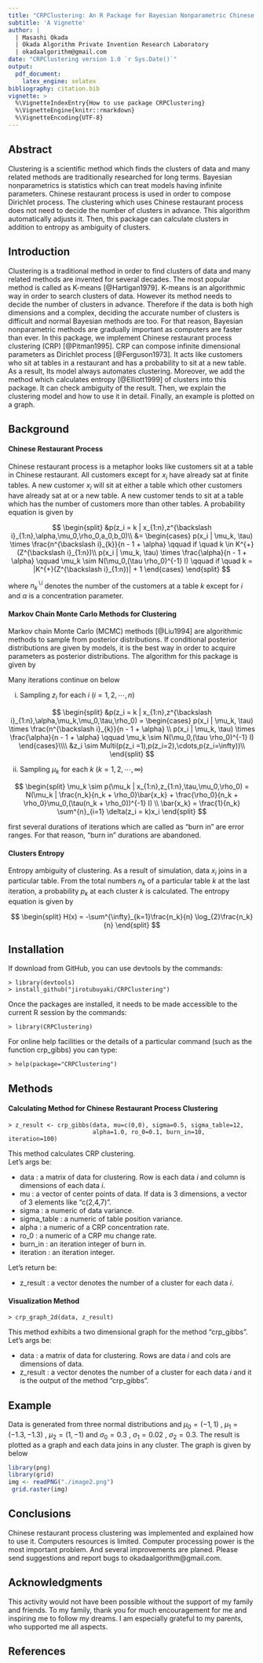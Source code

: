 ```yaml
---
title: "CRPClustering: An R Package for Bayesian Nonparametric Chinese Restaurant Process Clustering with Entropy"
subtitle: 'A Vignette'
author: |
  | Masashi Okada
  | Okada Algorithm Private Invention Research Laboratory
  | okadaalgorithm@gmail.com
date: "CRPClustering version 1.0 `r Sys.Date()`"
output:
  pdf_document:
    latex_engine: xelatex
bibliography: citation.bib
vignette: >
  %\VignetteIndexEntry{How to use package CRPClustering}
  %\VignetteEngine{knitr::rmarkdown}
  %\VignetteEncoding{UTF-8}
---
```


## Abstract
Clustering is a scientific method which finds the clusters of data and many related methods are traditionally researched for long terms. Bayesian nonparametrics is statistics which can treat models having infinite parameters. Chinese restaurant process is used in order to compose Dirichlet process. The clustering which uses Chinese restaurant process does not need to decide the number of clusters in advance. This algorithm automatically adjusts it. Then, this package can calculate clusters in addition to entropy as ambiguity of clusters.

## Introduction
Clustering is a traditional method in order to find clusters of data and many related methods are invented for several decades. The most popular method is called as K-means [@Hartigan1979]. K-means is an algorithmic way in order to search clusters of data. However its method needs to decide the number of clusters in advance. Therefore if the data is both high dimensions and a complex, deciding the accurate number of clusters is difficult and normal Bayesian methods are too. For that reason, Bayesian nonparametric methods are gradually important as computers are faster than ever. In this package, we implement Chinese restaurant process clustering  (CRP) [@Pitman1995]. CRP can compose infinite dimensional parameters as Dirichlet process [@Ferguson1973]. It acts like customers who sit at tables in a restaurant and has a probability to sit at a new table. As a result, Its model always automates clustering. Moreover, we add the method which calculates entropy [@Elliott1999] of clusters into this package. It can check ambiguity of the result. Then, we explain the clustering model and how to use it in detail. Finally, an example is plotted on a graph.

## Background
#### Chinese Restaurant Process
Chinese restaurant process is a metaphor looks like customers sit at a table in Chinese restaurant. All customers except for $x_i$ have already sat at finite tables. A new customer $x_i$ will sit at either a table which other customers have already sat at or a new table. A new customer tends to sit at a table which has the number of customers more than other tables. A probability equation is given by

$$
\begin{split}
  &p(z_i = k | x_{1:n},z^{\backslash i}_{1:n},\alpha,\mu_0,\rho_0,a_0,b_0)\\
  &= \begin{cases}
    p(x_i | \mu_k, \tau) \times \frac{n^{\backslash i}_{k}}{n - 1 + \alpha} \qquad if \quad k \in K^{+}(Z^{\backslash i}_{1:n})\\
    p(x_i | \mu_k, \tau) \times \frac{\alpha}{n - 1 + \alpha} \qquad  \mu_k \sim N(\mu_0,(\tau \rho_0)^{-1} I) \qquad if \quad k = |K^{+}(Z^{\backslash i}_{1:n})| + 1
  \end{cases}
\end{split}
$$

where $n^{\backslash i}_{k}$ denotes the number of the customers at a table $k$ except for $i$ and $\alpha$ is a concentration parameter.

#### Markov Chain Monte Carlo Methods for Clustering
Markov chain Monte Carlo (MCMC) methods [@Liu1994] are algorithmic methods to sample from posterior distributions. If conditional posterior distributions are given by models, it is the best way in order to acquire parameters as posterior distributions. The algorithm for this package is given by  

Many iterations continue on below  

i) Sampling $z_i$ for each $i$ $(i = 1,2, \cdots,n)$

$$
\begin{split}
  &p(z_i = k | x_{1:n},z^{\backslash i}_{1:n},\alpha,\mu_k,\mu_0,\tau,\rho_0)
 = \begin{cases}
    p(x_i | \mu_k, \tau) \times \frac{n^{\backslash i}_{k}}{n - 1 + \alpha} \\
    p(x_i | \mu_k, \tau) \times \frac{\alpha}{n - 1 + \alpha} \qquad  \mu_k \sim N(\mu_0,(\tau \rho_0)^{-1} I)
  \end{cases}\\\\
  &z_i \sim Multi(p(z_i =1),p(z_i=2),\cdots,p(z_i=\infty))\\
\end{split}
$$

ii) Sampling $\mu_k$ for each $k$ $(k = 1,2, \cdots ,\infty)$

$$
\begin{split}
  \mu_k \sim p(\mu_k | x_{1:n},z_{1:n},\tau,\mu_0,\rho_0) = N(\mu_k | \frac{n_k}{n_k + \rho_0}\bar{x_k} + \frac{\rho_0}{n_k + \rho_0}\mu_0,(\tau(n_k + \rho_0))^{-1} I) \\
  \bar{x_k} = \frac{1}{n_k} \sum^{n}_{i=1} \delta(z_i = k)x_i
\end{split}
$$

first several durations of iterations which are called as "burn in" are error ranges. For that reason, "burn in" durations are abandoned.

#### Clusters Entropy
Entropy  ambiguity of clustering. As a result of simulation, data $x_i$ joins in a particular table. From the total numbers $n_k$ of a particular table $k$ at the last iteration, a probability $p_k$ at each cluster $k$ is calculated. The entropy equation is given by  

$$
\begin{split}
  H(x) = -\sum^{\infty}_{k=1}\frac{n_k}{n} \log_{2}\frac{n_k}{n}
\end{split}
$$

## Installation
If download from GitHub, you can use devtools by the commands:

```
> library(devtools)
> install_github("jirotubuyaki/CRPClustering")
```

Once the packages are installed, it needs to be made accessible to the current R session by the commands:

```
> library(CRPClustering)
```

For online help facilities or the details of a particular command (such as the function crp_gibbs) you can type:

```
> help(package="CRPClustering")
```

## Methods
#### Calculating Method for Chinese Restaurant Process Clustering

```
> z_result <- crp_gibbs(data, mu=c(0,0), sigma=0.5, sigma_table=12,
                        alpha=1.0, ro_0=0.1, burn_in=10, iteration=100)

```

This method calculates CRP clustering.  
Let's args be:  

*  data : a matrix of data for clustering. Row is each data $i$ and column is dimensions of each data $i$.
*  mu : a vector of center points of data. If data is 3 dimensions, a vector of 3 elements like "c(2,4,7)".
*  sigma : a numeric of data variance.
*  sigma_table : a numeric of table position variance.
*  alpha : a numeric of a CRP concentration rate.
*  ro_0 : a numeric of a CRP mu change rate.
*  burn_in : an iteration integer of burn in.
*  iteration : an iteration integer.

Let's return be:    

*  z_result : a vector denotes the number of a cluster for each data $i$.

#### Visualization Method

```
> crp_graph_2d(data, z_result)
```

This method exhibits a two dimensional graph for the method "crp_gibbs".  
Let's args be:    

*  data : a matrix of data for clustering. Rows are data $i$ and cols are dimensions of data.
*  z_result : a vector denotes the number of a cluster for each data $i$ and it is the output of the method "crp_gibbs".   

## Example
Data is generated from three normal distributions and $\mu_0 = (-1,1)$ , $\mu_1 = (-1.3,-1.3)$ , $\mu_2 = (1, -1)$ and $\sigma_0 = 0.3$ , $\sigma_1 = 0.02$ , $\sigma_2 = 0.3$. The result is plotted as a graph and each data joins in any cluster. The graph is given by below
```r
library(png)
library(grid)
img <- readPNG("./image2.png")
 grid.raster(img)
```
\begin{center}
Figure 1. CRP clustering result
\end{center}

## Conclusions
Chinese restaurant process clustering was implemented and explained how to use it. Computers resources is limited. Computer processing power is the most important problem. And several improvements are planed. Please send suggestions and report bugs to okadaalgorithm@gmail.com.

## Acknowledgments
This activity would not have been possible without the support of my family and friends. To my family, thank you for much encouragement for me and inspiring me to follow my dreams. I am especially grateful to my parents, who supported me all aspects.  

## References
